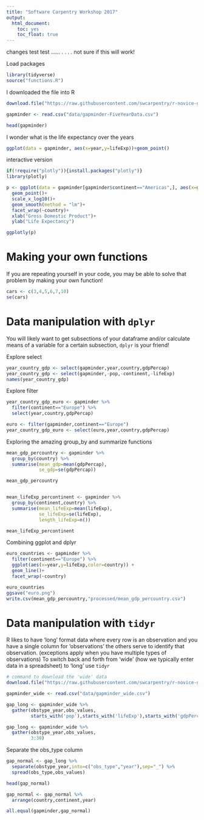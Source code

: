 ```yaml
---
title: "Software Carpentry Workshop 2017"
output:
  html_document:
    toc: yes
    toc_float: true
---
```


changes test test ...... . . . . not sure if this will work!


Load packages
```r

library(tidyverse)
source("functions.R")

```

I downloaded the file into R 
```r

download.file("https://raw.githubusercontent.com/swcarpentry/r-novice-gapminder/gh-pages/_episodes_rmd/data/gapminder-FiveYearData.csv", destfile = "data/gapminder-FiveYearData.csv")

gapminder <- read.csv("data/gapminder-FiveYearData.csv")
```
```r
head(gapminder)
```


I wonder what is the life expectancy over the years

```r
ggplot(data = gapminder, aes(x=year,y=lifeExp))+geom_point()
```

interactive version
```r
if(!require("plotly")){install.packages("plotly")}
library(plotly)

p <- ggplot(data = gapminder[gapminder$continent=="Americas",], aes(x=gdpPercap,y=lifeExp,color=continent,by=country))+
  geom_point()+
  scale_x_log10()+
  geom_smooth(method = "lm")+
  facet_wrap(~country)+
  xlab("Gross Domestic Product")+
  ylab("Life Expectancy")

ggplotly(p)
```

# Making your own functions

 If you are repeating yourself in your code, you may be able to solve that problem by making your own function!
 
 
```r

cars <- c(3,4,5,6,7,10)
se(cars)
```

  
# Data manipulation with `dplyr`
  
  You will likely want to get subsections of your dataframe and/or calculate means of a variable for a certain subsection, `dplyr` is your friend!
  
Explore select

```r
year_country_gdp <- select(gapminder,year,country,gdpPercap)
year_country_gdp <- select(gapminder,-pop,-continent,-lifeExp)
names(year_country_gdp)
```

Explore filter

```r
year_country_gdp_euro <- gapminder %>% 
  filter(continent=="Europe") %>% 
  select(year,country,gdpPercap)

euro <- filter(gapminder,continent=="Europe")
year_country_gdp_euro <- select(euro,year,country,gdpPercap)

```

Exploring the amazing group_by and summarize functions

```r
mean_gdp_percountry <- gapminder %>%
  group_by(country) %>% 
  summarise(mean_gdp=mean(gdpPercap),
            se_gdp=se(gdpPercap))

mean_gdp_percountry


mean_lifeExp_percontinent <- gapminder %>%
  group_by(continent,country) %>% 
  summarise(mean_lifeExp=mean(lifeExp),
            se_lifeExp=se(lifeExp),
            length_lifeExp=n())

mean_lifeExp_percontinent

```

Combining ggplot and dplyr

```r
euro_countries <- gapminder %>% 
  filter(continent=="Europe") %>% 
  ggplot(aes(x=year,y=lifeExp,color=country)) +
  geom_line()+
  facet_wrap(~country)

euro_countries
ggsave("euro.png")
write.csv(mean_gdp_percountry,"processed/mean_gdp_percountry.csv")

```

# Data manipulation with `tidyr`
  
R likes to have 'long' format data where every row is an observation and you have a single column for 'observations' the others serve to identify that observation. (exceptions apply when you have multiple types of observations) To switch back and forth from 'wide' (how we typically enter data in a spreadsheet) to 'long' use `tidyr`
  
```r

# command to download the 'wide' data
download.file("https://raw.githubusercontent.com/swcarpentry/r-novice-gapminder/gh-pages/data/gapminder_wide.csv", destfile = "data/gapminder_wide.csv")

gapminder_wide <- read.csv("data/gapminder_wide.csv")

gap_long <- gapminder_wide %>% 
  gather(obstype_year,obs_values,
         starts_with('pop'),starts_with('lifeExp'),starts_with('gdpPercap'))

gap_long <- gapminder_wide %>% 
  gather(obstype_year,obs_values,
         3:38)

```


Separate the obs_type column


```r
gap_normal <- gap_long %>%
  separate(obstype_year,into=c("obs_type","year"),sep="_") %>% 
  spread(obs_type,obs_values)

head(gap_normal)

gap_normal <- gap_normal %>% 
  arrange(country,continent,year)

all.equal(gapminder,gap_normal)
```


